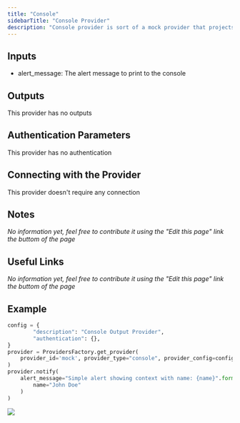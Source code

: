 ```yaml
---
title: "Console"
sidebarTitle: "Console Provider"
description: "Console provider is sort of a mock provider that projects given alert message to the console."
---
```


## Inputs
- alert_message: The alert message to print to the console

## Outputs
This provider has no outputs

## Authentication Parameters
This provider has no authentication

## Connecting with the Provider
This provider doesn't require any connection

## Notes
*No information yet, feel free to contribute it using the "Edit this page" link the buttom of the page*

## Useful Links
*No information yet, feel free to contribute it using the "Edit this page" link the buttom of the page*

## Example
```python
config = {
        "description": "Console Output Provider",
        "authentication": {},
}
provider = ProvidersFactory.get_provider(
    provider_id='mock', provider_type="console", provider_config=config
)
provider.notify(
    alert_message="Simple alert showing context with name: {name}".format(
        name="John Doe"
    )
)
```

![](/images/console_provider_example.png)
